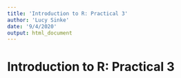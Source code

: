 ```yaml
---
title: 'Introduction to R: Practical 3'
author: 'Lucy Sinke'
date: '9/4/2020'
output: html_document
---
```


# Introduction to R: Practical 3